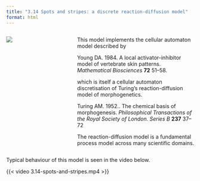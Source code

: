```yaml
---
title: "3.14 Spots and stripes: a discrete reaction-diffusion model"
format: html
---
```


:::: {.columns}
::: {.column width=35%}
[![](3.14-spots-and-stripes.png){style="padding-right:10px;"}](3.14-spots-and-stripes.nlogox)
:::

::: {.column width=65%}
This model implements the cellular automaton model described by

Young DA. 1984. A local activator-inhibitor model of vertebrate skin patterns. _Mathematical Biosciences_ **72** 51–58.

which is itself a cellular automaton discretisation of Turing’s reaction-diffusion model of morphogenetics.

Turing AM. 1952.. The chemical basis of morphogenesis. _Philosophical Transactions of the Royal Society of London. Series B_ **237** 37–72

The reaction-diffusion model is a fundamental process model across many scientific domains.
:::
::::

::: .clearfix
:::

Typical behaviour of this model is seen in the video below.

{{< video 3.14-spots-and-stripes.mp4 >}}
